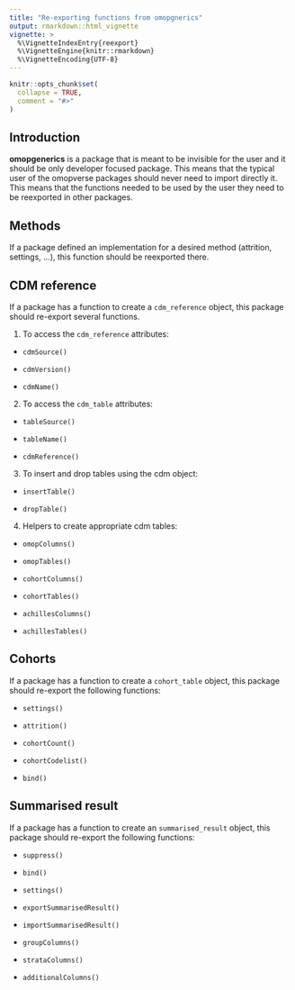 ```yaml
---
title: "Re-exporting functions from omopgnerics"
output: rmarkdown::html_vignette
vignette: >
  %\VignetteIndexEntry{reexport}
  %\VignetteEngine{knitr::rmarkdown}
  %\VignetteEncoding{UTF-8}
---
```


```r
knitr::opts_chunk$set(
  collapse = TRUE,
  comment = "#>"
)
```

## Introduction

**omopgenerics** is a package that is meant to be invisible for the user and it should be only developer focused package. This means that the typical user of the omopverse packages should never need to import directly it. This means that the functions needed to be used by the user they need to be reexported in other packages.

## Methods

If a package defined an implementation for a desired method (attrition, settings, ...), this function should be reexported there.

## CDM reference

If a package has a function to create a `cdm_reference` object, this package should re-export several functions.

1. To access the `cdm_reference` attributes:

- `cdmSource()`

- `cdmVersion()`

- `cdmName()`

2. To access the `cdm_table` attributes:

- `tableSource()`

- `tableName()`

- `cdmReference()`

3. To insert and drop tables using the cdm object:

- `insertTable()`

- `dropTable()`

4. Helpers to create appropriate cdm tables:

- `omopColumns()`

- `omopTables()`

- `cohortColumns()`

- `cohortTables()`

- `achillesColumns()`

- `achillesTables()`

## Cohorts

If a package has a function to create a `cohort_table` object, this package should re-export the following functions:

- `settings()`

- `attrition()`

- `cohortCount()`

- `cohortCodelist()`

- `bind()`

## Summarised result

If a package has a function to create an `summarised_result` object, this package should re-export the following functions:

- `suppress()`

- `bind()`

- `settings()`

- `exportSummarisedResult()`

- `importSummarisedResult()`

- `groupColumns()`

- `strataColumns()`

- `additionalColumns()`
